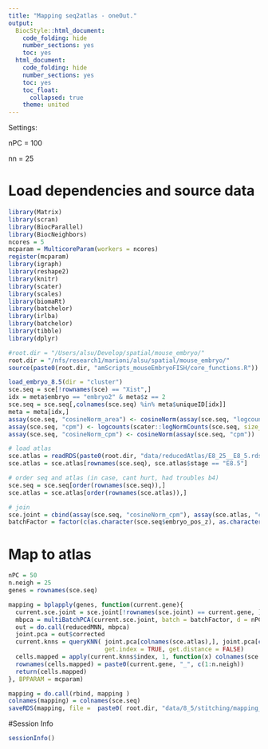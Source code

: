 ```yaml
---
title: "Mapping seq2atlas - oneOut."
output:
  BiocStyle::html_document:
    code_folding: hide
    number_sections: yes
    toc: yes  
  html_document:
    code_folding: hide
    number_sections: yes
    toc: yes
    toc_float:
      collapsed: true
    theme: united
---
```


Settings:

nPC = 100

nn = 25

# Load dependencies and source data

```r

library(Matrix)
library(scran)
library(BiocParallel)
library(BiocNeighbors)
ncores = 5
mcparam = MulticoreParam(workers = ncores)
register(mcparam)
library(igraph)
library(reshape2)
library(knitr)
library(scater)
library(scales)
library(biomaRt)
library(batchelor)
library(irlba)
library(batchelor)
library(tibble)
library(dplyr)

#root.dir = "/Users/alsu/Develop/spatial/mouse_embryo/"
root.dir = "/nfs/research1/marioni/alsu/spatial/mouse_embryo/"
source(paste0(root.dir, "amScripts_mouseEmbryoFISH/core_functions.R"))

load_embryo_8.5(dir = "cluster")
sce.seq = sce[!rownames(sce) == "Xist",]
idx = meta$embryo == "embryo2" & meta$z == 2
sce.seq = sce.seq[,colnames(sce.seq) %in% meta$uniqueID[idx]]
meta = meta[idx,]
assay(sce.seq, "cosineNorm_area") <- cosineNorm(assay(sce.seq, "logcounts_area"))
assay(sce.seq, "cpm") <- logcounts(scater::logNormCounts(sce.seq, size_factors = sce.seq$total))
assay(sce.seq, "cosineNorm_cpm") <- cosineNorm(assay(sce.seq, "cpm"))

# load atlas 
sce.atlas = readRDS(paste0(root.dir, "data/reducedAtlas/E8_25__E8_5.rds"))
sce.atlas = sce.atlas[rownames(sce.seq), sce.atlas$stage == "E8.5"]

# order seq and atlas (in case, cant hurt, had troubles b4)
sce.seq = sce.seq[order(rownames(sce.seq)),]
sce.atlas = sce.atlas[order(rownames(sce.atlas)),]

# join
sce.joint = cbind(assay(sce.seq, "cosineNorm_cpm"), assay(sce.atlas, "cosineNorm"))
batchFactor = factor(c(as.character(sce.seq$embryo_pos_z), as.character(sce.atlas$sample)))


```

# Map to atlas

```r

nPC = 50
n.neigh = 25
genes = rownames(sce.seq)

mapping = bplapply(genes, function(current.gene){
  current.sce.joint = sce.joint[!rownames(sce.joint) == current.gene, ]
  mbpca = multiBatchPCA(current.sce.joint, batch = batchFactor, d = nPC)
  out = do.call(reducedMNN, mbpca)
  joint.pca = out$corrected
  current.knns = queryKNN( joint.pca[colnames(sce.atlas),], joint.pca[colnames(sce.seq),], k = n.neigh, 
                           get.index = TRUE, get.distance = FALSE)
  cells.mapped = apply(current.knns$index, 1, function(x) colnames(sce.atlas)[x])
  rownames(cells.mapped) = paste0(current.gene, "_", c(1:n.neigh))
  return(cells.mapped)
}, BPPARAM = mcparam)

mapping = do.call(rbind, mapping )
colnames(mapping) = colnames(sce.seq)
saveRDS(mapping, file =  paste0( root.dir, "data/8_5/stitching/mapping_seq2atlas_embryo2z2_libsize.rds"))

```



#Session Info

```r

sessionInfo()

```
